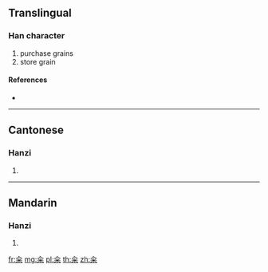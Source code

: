 {{character info/new}}
{{also|糴}}
==Translingual==

===Han character===
{{Han char|rn=119|rad=米|as=02|sn=8|four=|canj=OFD}}

# purchase grains
# store grain

====References====
* {{Han ref|kx=0906.350|dkj=26836|dj=1332.030|hdz=53141.050|uh=7C74|ud=31860}}

----

==Cantonese==

===Hanzi===
{{yue-hanzi|jyut=|y=dek6|tra=糴}}

# {{defn|lang=yue|sort=米02}}

----

==Mandarin==

===Hanzi===
{{cmn-hanzi|tra=糴|pin=[[dí]] ([[di2]])|wg=ti<sup>2</sup>}}

# {{defn|lang=cmn|sort=米02}}

[[fr:籴]]
[[mg:籴]]
[[pl:籴]]
[[th:籴]]
[[zh:籴]]